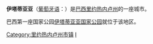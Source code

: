 {{Infobox Settlement
| name = 伊塔蒂亚亚<br/>Itatiaia
| image_skyline = 
| imagesize = 
| image_caption = 
| image_flag = Bandeira itatiaia.PNG
| image_shield = Brasao itatiaia.jpg
| pushpin_map = Brazil
| pushpin_label_position = bottom
| subdivision_type = 国家
| subdivision_name = {{BRA}}
| subdivision_type1 = [[巴西行政区划|州]]
| subdivision_name1 = [[里约热内卢州|里约热内卢州]]
| subdivision_type2 = 
| subdivision_name2 =  
| elevation_m = 695
| elevation_ft = 
| area_total_km2 = 225.54
| population_as_of = 2006年
| population_total = 31144
| population_density_km2 = auto
| timezone = 
| utc_offset = 
| timezone_DST = 
| utc_offset_DST = 
| latd = 22
| latm = 29
| lats = 46
| latNS = S
| longd = 44
| longm = 33
| longs = 48
| longEW = W
| website = http://www.itatiaia.rj.gov.br 
}}
'''伊塔蒂亚亚'''（[[葡萄牙语|葡萄牙语]]：'''{{lang|pt|Itatiaia}}'''）是[[巴西|巴西]][[里约热内卢州|里约热内卢州]]的一座城市。

巴西第一座国家公园[[伊塔蒂亚亚国家公园|伊塔蒂亚亚国家公园]]就位于该地区。

{{Brazil-stub}}
{{里約熱內盧州市鎮}}
[[Category:里约热内卢州市镇|Category:里约热内卢州市镇]]
[[Category:里约热内卢州城市|I]]
